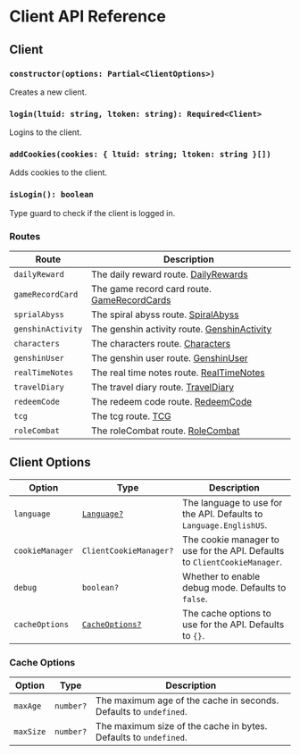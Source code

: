 # Client API Reference

## Client

### `constructor(options: Partial<ClientOptions>)`

Creates a new client.

### `login(ltuid: string, ltoken: string): Required<Client>`

Logins to the client.

### `addCookies(cookies: { ltuid: string; ltoken: string }[])`

Adds cookies to the client.

### `isLogin(): boolean`

Type guard to check if the client is logged in.

### Routes

| Route             | Description                                                                 |
| ----------------- | --------------------------------------------------------------------------- |
| `dailyReward`     | The daily reward route. [DailyRewards](/api_reference/routes/dailyRewards)  |
| `gameRecordCard`  | The game record card route. [GameRecordCards](/api_reference/routes/others) |
| `sprialAbyss`     | The spiral abyss route. [SpiralAbyss](/api_reference/routes/spiralAbyss)    |
| `genshinActivity` | The genshin activity route. [GenshinActivity](/api_reference/routes/others) |
| `characters`      | The characters route. [Characters](/api_reference/routes/characters)        |
| `genshinUser`     | The genshin user route. [GenshinUser](/api_reference/routes/genshinUser)         |
| `realTimeNotes`   | The real time notes route. [RealTimeNotes](/api_reference/routes/others)    |
| `travelDiary`     | The travel diary route. [TravelDiary](/api_reference/routes/travelDiary)    |
| `redeemCode`      | The redeem code route. [RedeemCode](/api_reference/routes/redeemCode)       |
| `tcg`             | The tcg route. [TCG](/api_reference/routes/tcg)                             |
| `roleCombat`             | The roleCombat route. [RoleCombat](/api_reference/routes/roleCombat)                             |

## Client Options

| Option          | Type                             | Description                                                               |
| --------------- | -------------------------------- | ------------------------------------------------------------------------- |
| `language`      | [`Language?`](/api_reference/language) | The language to use for the API. Defaults to `Language.EnglishUS`.  |
| `cookieManager` | `ClientCookieManager?`           | The cookie manager to use for the API. Defaults to `ClientCookieManager`. |
| `debug`         | `boolean?`                       | Whether to enable debug mode. Defaults to `false`.                        |
| `cacheOptions`  | [`CacheOptions?`](#cacheoptions) | The cache options to use for the API. Defaults to `{}`.                   |

### Cache Options

| Option    | Type      | Description                                                       |
| --------- | --------- | ----------------------------------------------------------------- |
| `maxAge`  | `number?` | The maximum age of the cache in seconds. Defaults to `undefined`. |
| `maxSize` | `number?` | The maximum size of the cache in bytes. Defaults to `undefined`.  |
